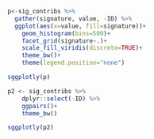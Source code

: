 ```r
p<-sig_contribs %>% 
  gather(signature, value, -ID) %>% 
  ggplot(aes(x=value, fill=signature))+
    geom_histogram(bins=500)+
    facet_grid(signature~.)+
    scale_fill_viridis(discrete=TRUE)+
    theme_bw()+
    theme(legend.position="none")

sggplotly(p)

p2 <- sig_contribs %>% 
    dplyr::select(-ID) %>%
    ggpairs()+
    theme_bw()

sggplotly(p2)

```
